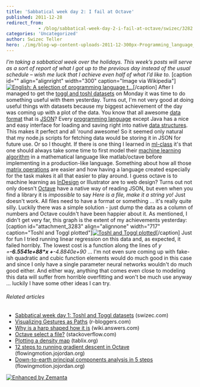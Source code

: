 ```yaml
---
title: 'Sabbatical week day 2: I fail at Octave'
published: 2011-12-28
redirect_from: 
            - /blog/sabbatical-week-day-2-i-fail-at-octave/swizec/3282
categories: 'Uncategorized'
author: Swizec Teller
hero: ./img/blog-wp-content-uploads-2011-12-300px-Programming_language_textbooks1.jpg
---
```

_I’m taking a sabbatical week over the holidays. This week’s posts will serve as a sort of report of what I got up to the previous day instead of the usual schedule – wish me luck that I achieve even half of what I’d like to._ \[caption id="" align="alignright" width="300" caption="Image via Wikipedia"][![English: A selection of programming language t...](./img/blog-wp-content-uploads-2011-12-300px-Programming_language_textbooks1.jpg "English: A selection of programming language t...")](http://commons.wikipedia.org/wiki/File:Programming_language_textbooks.jpg)\[/caption] After I managed to get the [toggl and toshl datasets](http://swizec.com/blog/sabbatical-week-day-1-toshl-and-toggl-datasets/swizec/3277 "Sabbatical week day 1: Toshl and Toggl datasets") on Monday it was time to do something useful with them yesterday. Turns out, I'm not very good at doing useful things with datasets because my biggest achievement of the day was coming up with a plot of the data. You know that all awesome [data format](http://en.wikipedia.org/wiki/Data "Data") that is [JSON](http://json.org "JSON")? Every [programming language](http://en.wikipedia.org/wiki/Programming_language "Programming language") except Java has a nice and easy interface for loading and saving right into native [data structures](http://en.wikipedia.org/wiki/Data_structure "Data structure"). This makes it perfect and all 'round awesome! So it seemed only natural that my node.js scripts for fetching data would be storing it in JSON for future use. Or so I thought. If there is one thing I learned in [ml-class](http://ml-class.com) it's that one should always take some time to first model their [machine learning algorithm](http://en.wikipedia.org/wiki/Machine_learning "Machine learning") in a mathematical language like matlab/octave before implementing in a production-like language. Something about how all those [matrix operations](http://en.wikipedia.org/wiki/Matrix_%28mathematics%29 "Matrix (mathematics)") are easier and how having a language created especially for the task makes it all that easier to play around. I guess octave is to machine learning as [InDesign](http://www.adobe.com/products/indesign/main.html "Adobe InDesign") or Illustrator are to web design? Turns out not only doesn't [Octave](http://www.gnu.org/software/octave/ "GNU Octave") have a native way of reading JSON, but even when you find a library it is _impossible_ to say _Here is a file, make it a string yo!_ Just doesn't work. All files need to have a format or something ... it's really quite silly. Luckily there was a simple solution - just dump the data as a column of numbers and Octave couldn't have been happier about it. As mentioned, I didn't get very far, this graph is the extent of my achievements yesterday: \[caption id="attachment_3283" align="alignnone" width="717" caption="Toshl and Toggl plotted"][![Toshl and Toggl plotted](./img/blog-wp-content-uploads-2011-12-Selection_046-1024x345.png "Toshl and Toggl plotted")](http://swizec.com/blog/wp-content/uploads/2011/12/Selection_046.png)\[/caption] Just for fun I tried running linear regression on this data and, as expected, it failed horribly. The lowest cost is a function along the lines of _y =__-6.5541e+88\*x +__-4.8840e+90_ ... I'm not even sure coming up with fake-ish quadratic and cubic function elements would do much good in this case and since I only have a single parameter neural networks wouldn't do much good either. And either way, anything that comes even close to modeling this data will suffer from horrible overfitting and won't be much use anyway ... luckily I have some other ideas I can try.

###### Related articles

- [Sabbatical week day 1: Toshl and Toggl datasets](http://swizec.com/blog/sabbatical-week-day-1-toshl-and-toggl-datasets/swizec/3277) (swizec.com)
- [Visualizing Gestures as Paths](http://www.r-bloggers.com/visualizing-gestures-as-paths/) (r-bloggers.com)
- [Why is a harp shaped how it is](http://wiki.answers.com/Q/Why_is_a_harp_shaped_how_it_is) (wiki.answers.com)
- [Octave select a file?](http://stackoverflow.com/questions/7451757/octave-select-a-file) (stackoverflow.com)
- [Plotting a density map](http://www.tablix.org/~avian/blog/archives/2011/11/plotting_a_density_map/) (tablix.org)
- [12 steps to running gradient descent in Octave](http://flowingmotion.jojordan.org/2011/10/16/12-steps-to-running-gradient-descent-in-octave/) (flowingmotion.jojordan.org)
- [Down-to-earth principal components analysis in 5 steps](http://flowingmotion.jojordan.org/2011/12/04/down-to-earth-principal-components-analysis-in-5-steps/) (flowingmotion.jojordan.org)

[![Enhanced by Zemanta](http://img.zemanta.com/zemified_e.png?x-id=037d18ab-29b7-4c83-99e3-02ae84f3b1f3)](http://www.zemanta.com/ "Enhanced by Zemanta")